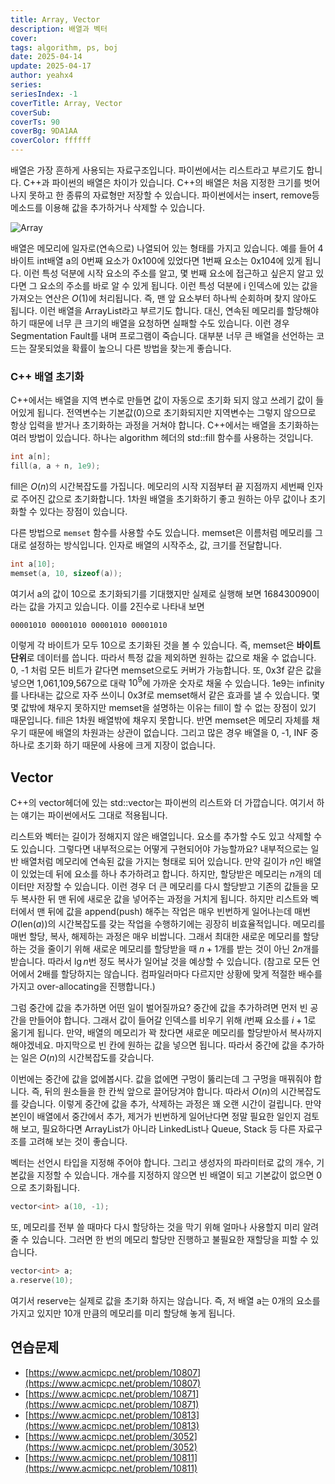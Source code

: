 ```yaml
---
title: Array, Vector
description: 배열과 벡터
cover:
tags: algorithm, ps, boj
date: 2025-04-14
update: 2025-04-17
author: yeahx4
series: 
seriesIndex: -1
coverTitle: Array, Vector
coverSub: 
coverTs: 90
coverBg: 9DA1AA
coverColor: ffffff
---
```


배열은 가장 흔하게 사용되는 자료구조입니다. 파이썬에서는 리스트라고 부르기도 합니다. C++과 파이썬의 배열은 차이가 있습니다. C++의 배열은 처음 지정한 크기를 벗어나지 못하고 한 종류의 자료형만 저장할 수 있습니다. 파이썬에서는 insert, remove등 메소드를 이용해 값을 추가하거나 삭제할 수 있습니다.

![Array](/img/ps/array/array.png)

배열은 메모리에 일자로(연속으로) 나열되어 있는 형태를 가지고 있습니다. 예를 들어 4바이트 int배열 a의 0번째 요소가 0x100에 있었다면 1번째 요소는 0x104에 있게 됩니다. 이런 특성 덕분에 시작 요소의 주소를 알고, 몇 번째 요소에 접근하고 싶은지 알고 있다면 그 요소의 주소를 바로 알 수 있게 됩니다. 이런 특성 덕분에 i 인덱스에 있는 값을 가져오는 연산은 $O(1)$에 처리됩니다. 즉, 맨 앞 요소부터 하나씩 순회하며 찾지 않아도 됩니다. 이런 배열을 ArrayList라고 부르기도 합니다. 대신, 연속된 메모리를 할당해야 하기 때문에 너무 큰 크기의 배열을 요청하면 실패할 수도 있습니다. 이런 경우 Segmentation Fault를 내며 프로그램이 죽습니다. 대부분 너무 큰 배열을 선언하는 코드는 잘못되었을 확률이 높으니 다른 방법을 찾는게 좋습니다.

### C++ 배열 초기화

C++에서는 배열을 지역 변수로 만들면 값이 자동으로 초기화 되지 않고 쓰레기 값이 들어있게 됩니다. 전역변수는 기본값(0)으로 초기화되지만 지역변수는 그렇지 않으므로 항상 입력을 받거나 초기화하는 과정을 거쳐야 합니다. C++에서는 배열을 초기화하는 여러 방법이 있습니다. 하나는 algorithm 헤더의 std::fill 함수를 사용하는 것입니다.

```cpp
int a[n];
fill(a, a + n, 1e9);
```

fill은 $O(n)$의 시간복잡도를 가집니다. 메모리의 시작 지점부터 끝 지점까지 세번째 인자로
주어진 값으로 초기화합니다. 1차원 배열을 초기화하기 좋고 원하는 아무 값이나 초기화할 수 있다는
장점이 있습니다.

다른 방법으로 `memset` 함수를 사용할 수도 있습니다. memset은 이름처럼 메모리를 그대로 설정하는
방식입니다. 인자로 배열의 시작주소, 값, 크기를 전달합니다.

```cpp
int a[10];
memset(a, 10, sizeof(a));
```

여기서 a의 값이 10으로 초기화되기를 기대했지만 실제로 실행해 보면 168430090이라는 값을 가지고 있습니다. 이를 2진수로 나타내 보면

```bin
00001010 00001010 00001010 00001010
```

이렇게 각 바이트가 모두 10으로 초기화된 것을 볼 수 있습니다. 즉, memset은 **바이트 단위**로 데이터를 씁니다. 따라서 특정 값을 제외하면 원하는 값으로 채울 수 없습니다. 0, -1 처럼 모든 비트가 같다면 memset으로도 커버가 가능합니다. 또, 0x3f 같은 값을 넣으면 1,061,109,567으로 대략 $10^9$에 가까운 숫자로 채울 수 있습니다. 1e9는 infinity를 나타내는 값으로 자주 쓰이니 0x3f로 memset해서 같은 효과를 낼 수 있습니다. 몇몇 값밖에 채우지 못하지만 memset을 설명하는 이유는 fill이 할 수 없는 장점이 있기 때문입니다. fill은 1차원 배열밖에 채우지 못합니다. 반면 memset은 메모리 자체를 채우기 때문에 배열의 차원과는 상관이 없습니다. 그리고 많은 경우 배열을 0, -1, INF 중 하나로 초기화 하기 때문에 사용에 크게 지장이 없습니다.

## Vector

C++의 vector헤더에 있는 std::vector<T>는 파이썬의 리스트와 더 가깝습니다. 여기서 하는 얘기는 파이썬에서도 그대로 적용됩니다.

리스트와 벡터는 길이가 정해지지 않은 배열입니다. 요소를 추가할 수도 있고 삭제할 수도 있습니다. 그렇다면 내부적으로는 어떻게 구현되어야 가능할까요? 내부적으로는 일반 배열처럼 메모리에 연속된 값을 가지는 형태로 되어 있습니다. 만약 길이가 $n$인 배열이 있었는데 뒤에 요소를 하나 추가하려고 합니다. 하지만, 할당받은 메모리는 $n$개의 데이터만 저장할 수 있습니다. 이런 경우 더 큰 메모리를 다시 할당받고 기존의 값들을 모두 복사한 뒤 맨 뒤에 새로운 값을 넣어주는 과정을 거치게 됩니다. 하지만 리스트와 벡터에서 맨 뒤에 값을 append(push) 해주는 작업은 매우 빈번하게 일어나는데 매번 $O(\text{len}(a))$의 시간복잡도를 갖는 작업을 수행하기에는 굉장히 비효율적입니다. 메모리를 매번 할당, 복사, 해제하는 과정은 매우 비쌉니다. 그래서 최대한 새로운 메모리를 할당하는 것을 줄이기 위해 새로운 메모리를 할당받을 때 $n + 1$개를 받는 것이 아닌 $2n$개를 받습니다. 따라서 $\lg n$번 정도 복사가 일어날 것을 예상할 수 있습니다. (참고로 모든 언어에서 2배를 할당하지는 않습니다. 컴파일러마다 다르지만 상황에 맞게 적절한 배수를 가지고 over-allocating을 진행합니다.)

그럼 중간에 값을 추가하면 어떤 일이 벌어질까요? 중간에 값을 추가하려면 먼저 빈 공간을 만들어야 합니다. 그래서 값이 들어갈 인덱스를 비우기 위해 $i$번째 요소를 $i+1$로 옮기게 됩니다. 만약, 배열의 메모리가 꽉 찼다면 새로운 메모리를 할당받아서 복사까지 해야겠네요. 마지막으로 빈 칸에 원하는 값을 넣으면 됩니다. 따라서 중간에 값을 추가하는 일은 $O(n)$의 시간복잡도를 갖습니다.

이번에는 중간에 값을 없에봅시다. 값을 없에면 구멍이 뚫리는데 그 구멍을 매꿔줘야 합니다. 즉, 뒤의 원소들을 한 칸씩 앞으로 끌어당겨야 합니다. 따라서 $O(n)$의 시간복잡도를 갖습니다. 이렇게 중간에 값을 추가, 삭제하는 과정은 꽤 오랜 시간이 걸립니다. 만약 본인이 배열에서 중간에서 추가, 제거가 빈번하게 일어난다면 정말 필요한 일인지 검토해 보고, 필요하다면 ArrayList가 아니라 LinkedList나 Queue, Stack 등 다른 자료구조를 고려해 보는 것이 좋습니다.

벡터는 선언시 타입을 지정해 주어야 합니다. 그리고 생성자의 파라미터로 값의 개수, 기본값을 지정할 수 있습니다. 개수를 지정하지 않으면 빈 배열이 되고 기본값이 없으면 0으로 초기화됩니다.

```cpp
vector<int> a(10, -1);
```

또, 메모리를 전부 쓸 때마다 다시 할당하는 것을 막기 위해 얼마나 사용할지 미리 알려줄 수 있습니다. 그러면 한 번의 메모리 할당만 진행하고 불필요한 재할당을 피할 수 있습니다.

```cpp
vector<int> a;
a.reserve(10);
```

여기서 reserve는 실제로 값을 초기화 하지는 않습니다. 즉, 저 배열 a는 0개의 요소를 가지고 있지만 10개 만큼의 메모리를 미리 할당해 놓게 됩니다.



## 연습문제

- [https://www.acmicpc.net/problem/10807](https://www.acmicpc.net/problem/10807)
- [https://www.acmicpc.net/problem/10871](https://www.acmicpc.net/problem/10871)
- [https://www.acmicpc.net/problem/10813](https://www.acmicpc.net/problem/10813)
- [https://www.acmicpc.net/problem/3052](https://www.acmicpc.net/problem/3052)
- [https://www.acmicpc.net/problem/10811](https://www.acmicpc.net/problem/10811)
